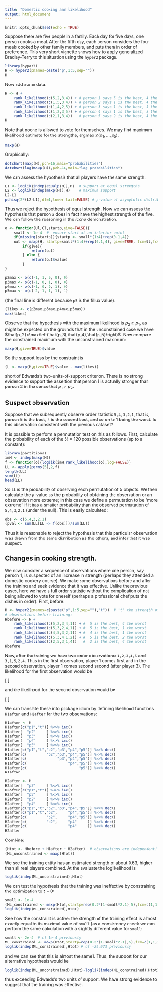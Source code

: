 ```yaml
---
title: "Domestic cooking and likelihood"
output: html_document
---
```


```r
knitr::opts_chunk$set(echo = TRUE)
```

Suppose there are five people in a family.  Each day for five days,
one person cooks a meal.  After the fifth day, each person considers
the four meals cooked by other family members, and puts them in order
of preference.  This very short vignette shows how to apply
generalized Bradley-Terry to this situation using the `hyper2`
package.

```r
library(hyper2)
H <- hyper2(pnames=paste("p",1:5,sep=""))
H
```

Now add some data:

```r
H <- H +
    rank_likelihood(c(5,2,3,4)) + # person 1 says 5 is the best, 4 the worst.
    rank_likelihood(c(1,5,3,4)) + # person 2 says 1 is the best, 4 the worst.
    rank_likelihood(c(1,4,2,5)) + # person 3 says 1 is the best, 5 the worst.
    rank_likelihood(c(1,2,3,5)) + # person 4 says 1 is the best, 5 the worst.
    rank_likelihood(c(2,1,3,4))   # person 5 says 2 is the best, 4 the worst.
H
```

Note that noone is allowed to vote for themselves.  We may find
maximum likelihood estimate for the strengths,
$\operatorname{argmax}\mathcal{L}\left(p_1,\ldots,p_5\right)$:

```r
maxp(H)
```

Graphically:

```r
dotchart(maxp(H),pch=16,main="probabilities")
dotchart(log(maxp(H)),pch=16,main="log probabilities")
```

We can assess the hypothesis that all players have the same strength:

```r
L1 <- loglik(indep(equalp(H)),H)  # support at equal strengths
L2 <- loglik(indep(maxp(H)),H)    # maximum support
L2-L1
pchisq(2*(L2-L1),df=1,lower.tail=FALSE) # p-value of asymptotic distribution
```

Thus we reject the hypothesis of equal strength.  Now we can assess
the hypothesis that person `a` does in fact have the highest strength
of the five.  We can follow the reasoning in the _icons_
demonstration:

```r
o <- function(Ul,Cl,startp,give=FALSE){
    small <- 1e-4  #  ensure start at an interior point
    if(missing(startp)){startp <- small*(1:4)+rep(0.1,4)}
    out <- maxp(H, startp=small*(1:4)+rep(0.1,4), give=TRUE, fcm=Ul,fcv=Cl)
		if(give){
			return(out)
		} else {
			return(out$value)
		}
}

p2max <- o(c(-1, 1, 0, 0), 0)
p3max <- o(c(-1, 0, 1, 0), 0)
p4max <- o(c(-1, 0, 0, 1), 0)
p5max <- o(c(-2,-1,-1,-1),-1)
```

(the final line is different because `p5` is the fillup value).

```r
(likes <- c(p2max,p3max,p4max,p5max))
max(likes)
```

Observe that the hypothesis with the maximum likelihood is
$p_2\geqslant p_1$, as might be expected on the grounds that in the
unconstrained case we have
$\hat{p_2}>\max\left(\hat{p_3},\hat{p_4},\hat{p_5}\right)$.  Now
compare the constrained maximum with the unconstrained maximum:

```r
maxp(H,give=TRUE)$value
```

So the support loss by the constraint is

```r
(L <- maxp(H,give=TRUE)$value - max(likes))
```

short of Edwards's two-units-of-support criterion.  There is no strong
evidence to support the assertion that person 1 is actually stronger
than person 2 in the sense that $p_1>p_2$.

## Suspect observation

Suppose that we subsequently observe order statistic `5,4,3,2,1`, that
is, person 5 is the best, 4 is the second best, and so on to 1 being
the worst.  Is this observation consistent with the previous dataset?

It is possible to perform a permutation test on this as follows.
First, calculate the probability of each of the $5!=120$ possible
observations (up to a constant):

```r
library(partitions)
imH <- indep(maxp(H))
f <- function(o){loglik(imH,rank_likelihood(o),log=FALSE)}
LL <- apply(perms(5),2,f)
length(LL)
sum(LL)
head(LL)
```

So `LL` is the probability of observing each permutation of 5 objects.
We then calculate the $p$-value as the probability of obtaining the
observation or an observation more extreme; in this case we define a
permutation to be "more extreme" if it has a smaller probability than
the observed permutation of `5,4,3,2,1` (under the null).  This is
easily calculated:

```r
obs <- c(5,4,3,2,1)
(pval <- sum(LL[LL <= f(obs)])/sum(LL))
```

Thus it is reasonable to reject the hypothesis that this particular
observation was drawn from the same distribution as the others, and
infer that it was suspect.


## Changes in cooking strength.

We now consider a sequence of observations where one person, say
person 1, is suspected of an increase in strength (perhaps they
attended a domestic cookery course).  We make some observations before
and after the training and seek evidence that it was effective.
Unlike the previous cases, here we have a full order statistic without
the complication of not being allowed to vote for oneself (perhaps a
professional chef puts the dishes in order).  First, before:

```r
H <- hyper2(pnames=c(paste("p",1:5,sep=""),"t"))  # 't' the strength of training
# observations before training:
Hbefore <- H +
    rank_likelihood(c(5,2,3,4,1)) + #  5 is the best, 4 the worst.
    rank_likelihood(c(5,3,2,4,1)) + #  5 is the best, 1 the worst.
    rank_likelihood(c(4,5,3,2,1)) + #  4 is the best, 1 the worst.
    rank_likelihood(c(5,3,4,1,2)) + #  5 is the best, 2 the worst.
    rank_likelihood(c(2,5,3,1,4))   #  2 is the best, 4 the worst.
Hbefore
```

Now, after the training we have two order observations: `1,2,3,4,5`
and `3,1,5,2,4`.  Thus in the first observation, player 1 comes first
and in the second observation, player 1 comes second second (after
player 3).  The likelihood for the first observation would be

\[
\frac{p_1+t}{p_1+t+p_2+p_3+p_4+p_5}\cdot
\frac{p_2  }{      p_2+p_3+p_4+p_5}\cdot
\frac{p_3  }{          p_3+p_4+p_5}\cdot
\frac{p_4  }{              p_4+p_5}\cdot
\frac{p_5  }{                  p_5}\cdot
\]

and the likelihood for the second observation would be

\[
\frac{p_3  }{p_1+t+p_2+p_3+p_4+p_5}\cdot
\frac{p_1+t}{p_1+t+p_2+    p_4+p_5}\cdot
\frac{p_5  }{      p_2+    p_4+p_5}\cdot
\frac{p_2  }{      p_2+    p_4    }\cdot
\frac{p_4  }{              p_4    }\cdot
\]


We can translate these into package idiom by defining likelihood
functions `H1after` and `H2after` for the two observations:


```r
H1after <- H
H1after[c("p1","t")] %<>% inc()
H1after[  "p2"     ] %<>% inc()
H1after[  "p3"     ] %<>% inc()
H1after[  "p4"     ] %<>% inc()
H1after[  "p5"     ] %<>% inc()
H1after[c("p1","t","p2","p3","p4","p5")] %<>% dec()
H1after[c(         "p2","p3","p4","p5")] %<>% dec()
H1after[c(              "p3","p4","p5")] %<>% dec()
H1after[c(                   "p4","p5")] %<>% dec()
H1after[c(                        "p5")] %<>% dec()
H1after
```

```r
H2after <- H
H2after[  "p3"     ] %<>% inc()
H2after[c("p1","t")] %<>% inc()
H2after[  "p5"     ] %<>% inc()
H2after[  "p2"     ] %<>% inc()
H2after[  "p4"     ] %<>% inc()
H2after[c("p1","t","p2","p3","p4","p5")] %<>% dec()
H2after[c("p1","t","p2",     "p4","p5")] %<>% dec()
H2after[c(         "p2",     "p4","p5")] %<>% dec()
H2after[c(         "p2",     "p4"     )] %<>% dec()
H2after[c(                   "p4"     )] %<>% dec()
H2after
```

Combine:

```r
(Htot <- Hbefore + H1after + H2after)  # observations are independent!
(ML_unconstrained <- maxp(Htot))
```

We see the training entity has an estimated strength of about 0.63,
higher than all real players combined.  At the evaluate the
loglikelihood is

```r
loglik(indep(ML_unconstrained),Htot)
```

We can test the hypothesis that the training was ineffective by
constraining the optimization to $t=0$:

```r
small <- 1e-4
(ML_constrained <- maxp(Htot,startp=rep(0.2*(1-small*2.1),5),fcm=c(1,1,1,1,1),fcv=1-2*small))
loglik(indep(ML_constrained),Htot)
```

See how the constraint is active: the strength of the training effect
is almost exactly equal to its maximal value of `small` [as a
consistency check we can perform the same calculation with a slightly
different value for `small`:


```r
small <- 2e-4  # cf 1e-4 previously
ML_constrained <- maxp(Htot,startp=rep(0.2*(1-small*2.1),5),fcm=c(1,1,1,1,1),fcv=1-2*small)
loglik(indep(ML_constrained),Htot) # cf -29.973 previously
```

and we can see that this is almost the same].  Thus, the support for
our alternative hypothesis would be

```r
loglik(indep(ML_unconstrained),Htot)-loglik(indep(ML_constrained),Htot)
```

thus exceeding Edwards's two units of support.  We have strong
evidence to suggest that the training was effective.

